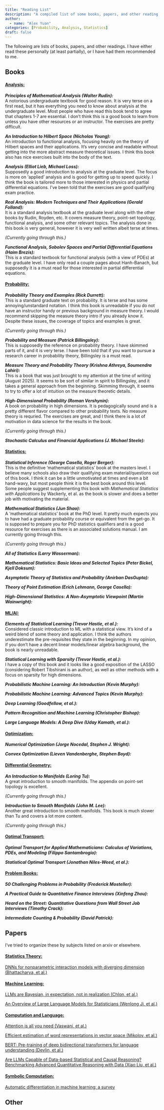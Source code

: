 ```yaml
---
title: "Reading List"
description: "A compiled list of some books, papers, and other reading materials"
author:
  - name: "Alex Yuan"
categories: [Probability, Analysis, Statistics]
draft: false
---
```


The following are lists of books, papers, and other readings. I have either read these personally (at least partially), or I have had them recommended to me.

## Books
#### [Analysis:]{.underline}
***Principles of Mathematical Analysis (Walter Rudin):*** \
A notorious undergraduate textbook for good reason. It is very terse on a first read, but it has everything you need to know about analysis at the undergraduate level. Most people who have read this book tend to agree that chapters 1-7 are essential. I don't think this is a good book to learn from unless you have other resources or an instructor. The exercises are pretty difficult. 

***An Introduction to Hilbert Space (Nicholas Young):*** \
An introduction to functional analysis, focusing heavily on the theory of Hilbert spaces and their applications. It's very concise and readable without getting into the more abstract measure theoretical issues. I think this book also has nice exercises built into the body of the text. 

***Analysis (Elliot Lieb, Michael Loss):***\
Supposedly a good introduction to analysis at the graduate level. The focus is more on 'applied' analysis and is good for getting up to speed quickly. I think the book is tailored more to those interested in physics and partial differential equations. I've been told that the exercises are good qualifying exam practice.

***Real Analysis: Modern Techniques and Their Applications (Gerald Folland):***\
It is a standard analysis textbook at the graduate level along with the other books by Rudin, Royden, etc. It covers measure theory, point-set topology, functional analysis, and some other relevant topics. The analysis done in this book is very general, however it is very well written albeit terse at times. 

*(Currently going through this.)*

***Functional Analysis, Sobolev Spaces and Partial Differential Equations (Haim Brezis):***\
This is a standard textbook for functional analysis (with a view of PDEs) at the graduate level. I have only read a couple pages about Hanh-Banach, but supposedly it is a must read for those interested in partial differential equations.


#### [Probability:]{.underline}
***Probability Theory and Examples (Rick Durrett):*** \
This is a standard graduate text on probability. It is terse and has some annoying/unstandard notation. I think this book is unreadable if you do not have an instructor handy or previous background in measure theory. I would recommend skipping the measure theory intro if you already know it. Despite these issues, the coverage of topics and examples is great.

*(Currently going through this.)*

***Probability and Measure (Patrick Billingsley):***\
This is supposedly the reference on probability theory. I have skimmed parts of it, and it is very terse. I have been told that if you want to pursue a research career in probability theory, Billingsley is a must read. 

***Measure Theory and Probability Theory (Krishna Athreya, Soumendra Lahiri):***\
This is a book that was just brought to my attention at the time of writing (August 2025). It seems to be sort of similar in spirit to Billingsley, and it takes a general approach from the beginning. Skimming through, it seems to try to offer a lot of intuition on the measure theoretic details.

***High-Dimensional Probability (Roman Vershynin):***\
A book on probability in high dimensions. It is pedagogically sound and is a pretty different flavor compared to other probability texts. No measure theory is requried. The exercises are great, and I think there is a lot of motivation in data science for the results in the book. 

*(Currently going through this.)*

***Stochastic Calculus and Financial Applications (J. Michael Steele):***\

#### [Statistics:]{.underline}
***Statistical Inference (George Casella, Roger Berger):*** \
This is the definitive 'mathematical statistics' book at the masters level. I believe many schools also draw their qualifying exam material/questions out of this book. I think it can be a little unmotivated at times and even a bit hand-wavy, but most people think it is the best book around this level. Some people suggest supplementing this book with *Mathematical Statistics with Applications* by Wackerly, et al. as the book is slower and does a better job with motivating the material. 

***Mathematical Statistics (Jun Shao):*** \
A 'mathematical statistics' book at the PhD level. It pretty much expects you to have had a graduate probability course or equivalent from the get-go. It is supposed to prepare you for PhD statistics qualifiers and is a good resource for exercises as there is an associated solutions manual. I am currently going through this.

*(Currently going through this.)*

***All of Statistics (Larry Wasserman):***\

***Mathematical Statistics: Basic Ideas and Selected Topics (Peter Bickel, Kjell Doksum):*** \

***Asymptotic Theory of Statistics and Probability (Anirban DasGupta):***\

***Theory of Point Estimation (Erich Lehmann, George Casella): ***\

***High-Dimensional Statistics: A Non-Asymptotic Viewpoint (Martin Wainwright):*** \


#### [ML/AI:]{.underline}
***Elements of Statistical Learning (Trevor Hastie, et al.): ***\
Considered classic introduction to ML with a statistical view. It's kind of a weird blend of some theory and application. I think the authors underestimate the pre-requisites they state in the beginning. In my opinion, if you don't have a decent linear models/linear algebra background, the book is nearly unreadable.

***Statistical Learning with Sparsity (Trevor Hastie, et al.): ***\
I have a copy of this book and it looks like a good exposition of the LASSO (considering Robert Tibshirani is an author), as well as other methods with a focus on sparsity for high dimensions. 

***Probabilistic Machine Learning: An Introduction (Kevin Murphy): ***\

***Probabilistic Machine Learning: Advanced Topics (Kevin Murphy): ***\

***Deep Learning (Goodfellow, et al.): ***\

***Pattern Recognition and Machine Learning (Christopher Bishop): ***\

***Large Language Models: A Deep Dive (Uday Kamath, et al.): ***\


#### [Optimization:]{.underline}
***Numerical Optimization (Jorge Nocedal, Stephen J. Wright):***\

***Convex Optimization (Lieven Vandenberghe, Stephen Boyd): ***\


#### [Differential Geometry:]{.underline}
***An Introduction to Manifolds (Loring Tu):*** \
A great introduction to smooth manifolds. The appendix on point-set topology is excellent. 

*(Currently going through this.)*

***Introduction to  Smooth Manifolds (John M. Lee):*** \
Another great introduction to smooth manifolds. This book is much slower than Tu and covers a lot more content. 

*(Currently going through this.)*

#### [Optimal Transport:]{.underline}
***Optimal Transport for Applied Mathematicians: Calculus of Variations, PDEs, and Modeling (Filippo Santambrogio):*** \

***Statistical Optimal Transport  (Jonathan Niles-Weed, et al.):*** \

#### [Problem Books:]{.underline}

***50 Challenging Problems in Probability (Frederick Mosteller):***\

***A Practical Guide to Quantitative Finance Interviews (Xinfeng Zhou):***\

***Heard on the Street: Quantitative Questions from Wall Street Job Interviews (Timothy Crack):***\

***Intermediate Counting & Probability (David Patrick):***\

## Papers
I've tried to organize these by subjects listed on arxiv or elsewhere.

#### [Statistics Theory:]{.underline}
[DNNs for nonparametric interaction models with diverging dimension (Bhattacharya, et al.)](https://arxiv.org/pdf/2302.05851)

#### [Machine Learning:]{.underline}
[LLMs are Bayesian, in expectation, not in realization (Chlon, et al.)](https://arxiv.org/pdf/2507.11768)

[An Overview of Large Language Models for Statisticians
(Wenlong Ji, et al.)](https://arxiv.org/pdf/2502.17814)

#### [Computation and Language:]{.underline}
[Attention is all you need (Vaswani, et al.)](https://arxiv.org/pdf/1706.03762)

[Efficient estimation of word representations in vector space (Mikolov, et al.)](https://arxiv.org/pdf/1301.3781)

[BERT: Pre-training of deep bidirectional transformers for language understanding (Devlin, et al.)](https://arxiv.org/pdf/1810.04805)

[Are LLMs Capable of Data-based Statistical and Causal Reasoning? Benchmarking Advanced Quantitative Reasoning with Data (Xiao Liu, et al.)](https://arxiv.org/pdf/2402.17644)

#### [Symbolic Computation:]{.underline}

[Automatic differentiation in machine learning: a survey](https://arxiv.org/pdf/1502.05767)

## Other